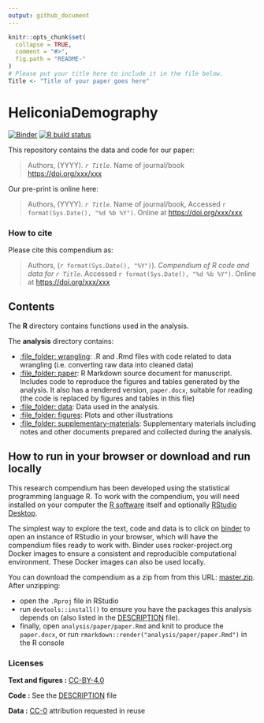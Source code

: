 ```yaml
---
output: github_document
---
```


<!-- README.md is generated from README.Rmd. Please edit that file -->

```r
knitr::opts_chunk$set(
  collapse = TRUE,
  comment = "#>",
  fig.path = "README-"
)
# Please put your title here to include it in the file below.
Title <- "Title of your paper goes here"
```

# HeliconiaDemography

<!-- badges: start -->

[![Binder](https://mybinder.org/badge_logo.svg)](https://mybinder.org/v2/gh/BrunaLab/HeliconiaDemography/master?urlpath=rstudio) 
[![R build status](https://github.com/BrunaLab/HeliconiaDemography/workflows/run-tests/badge.svg)](https://github.com/BrunaLab/HeliconiaDemography/actions)

<!-- badges: end -->

This repository contains the data and code for our paper:

> Authors, (YYYY). *`r Title`*. Name of journal/book <https://doi.org/xxx/xxx>

Our pre-print is online here:

> Authors, (YYYY). *`r Title`*. Name of journal/book, Accessed `r format(Sys.Date(), "%d %b %Y")`. Online at <https://doi.org/xxx/xxx>

### How to cite

Please cite this compendium as:

> Authors, (`r format(Sys.Date(), "%Y")`). *Compendium of R code and data for `r Title`*. Accessed `r format(Sys.Date(), "%d %b %Y")`. Online at <https://doi.org/xxx/xxx>

## Contents

The **R** directory contains functions used in the analysis.

The **analysis** directory contains:

-   [:file\_folder: wrangling](/analysis/wrangling): .R and .Rmd files with code related to data wrangling (i.e. converting raw data into cleaned data)
-   [:file\_folder: paper](/analysis/paper): R Markdown source document for manuscript. Includes code to reproduce the figures and tables generated by the analysis. It also has a rendered version, `paper.docx`, suitable for reading (the code is replaced by figures and tables in this file)
-   [:file\_folder: data](/analysis/data): Data used in the analysis.
-   [:file\_folder: figures](/analysis/figures): Plots and other illustrations
-   [:file\_folder: supplementary-materials](/analysis/supplementary-materials): Supplementary materials including notes and other documents prepared and collected during the analysis.

## How to run in your browser or download and run locally

This research compendium has been developed using the statistical programming language R. To work with the compendium, you will need installed on your computer the [R software](https://cloud.r-project.org/) itself and optionally [RStudio Desktop](https://rstudio.com/products/rstudio/download/).

The simplest way to explore the text, code and data is to click on [binder](https://mybinder.org/v2/gh/BrunaLab/HeliconiaDemography/master?urlpath=rstudio) to open an instance of RStudio in your browser, which will have the compendium files ready to work with. Binder uses rocker-project.org Docker images to ensure a consistent and reproducible computational environment. These Docker images can also be used locally.

You can download the compendium as a zip from from this URL: [master.zip](/archive/master.zip). After unzipping:

-   open the `.Rproj` file in RStudio
-   run `devtools::install()` to ensure you have the packages this analysis depends on (also listed in the [DESCRIPTION](/DESCRIPTION) file).
-   finally, open `analysis/paper/paper.Rmd` and knit to produce the `paper.docx`, or run `rmarkdown::render("analysis/paper/paper.Rmd")` in the R console

### Licenses

**Text and figures :** [CC-BY-4.0](http://creativecommons.org/licenses/by/4.0/)

**Code :** See the [DESCRIPTION](DESCRIPTION) file

**Data :** [CC-0](http://creativecommons.org/publicdomain/zero/1.0/) attribution requested in reuse
